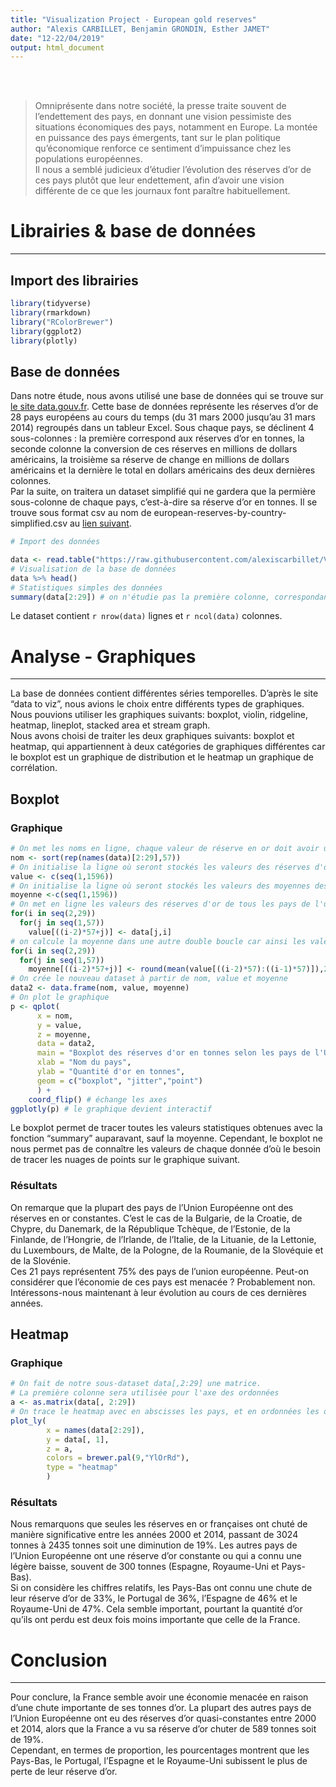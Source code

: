 ```yaml
---
title: "Visualization Project - European gold reserves"
author: "Alexis CARBILLET, Benjamin GRONDIN, Esther JAMET"
date: "12-22/04/2019"
output: html_document
---
```



<br><br>

> Omniprésente dans notre société, la presse traite souvent de l'endettement des pays, en donnant une vision pessimiste des situations économiques des pays, notamment en Europe. La montée en puissance des pays émergents, tant sur le plan politique qu'économique renforce ce sentiment d'impuissance chez les populations européennes. 
<br>
Il nous a semblé judicieux d'étudier l'évolution des réserves d'or de ces pays plutôt que leur endettement, afin d'avoir une vision différente de ce que les journaux font paraître habituellement.


# Librairies & base de données
***


## Import des librairies
```r
library(tidyverse)
library(rmarkdown)
library("RColorBrewer")
library(ggplot2)
library(plotly)
```


## Base de données
Dans notre étude, nous avons utilisé une base de données qui se trouve sur [le site data.gouv.fr](https://www.data.gouv.fr/fr/datasets/reserves-officielles-de-28-pays-europeens). Cette base de données représente les réserves d'or de 28 pays européens au cours du temps (du 31 mars 2000 jusqu'au 31 mars 2014) regroupés dans un tableur Excel. Sous chaque pays, se déclinent 4 sous-colonnes : la première correspond aux réserves d'or en tonnes, la seconde colonne la conversion de ces réserves en millions de dollars américains, la troisième sa réserve de change en millions de dollars américains et la dernière le total en dollars américains des deux dernières colonnes.
<br>
Par la suite, on traitera un dataset simplifié qui ne gardera que la permière sous-colonne de chaque pays, c'est-à-dire sa réserve d'or en tonnes. Il se trouve sous format csv au nom de european-reserves-by-country-simplified.csv au [lien suivant](https://raw.githubusercontent.com/alexiscarbillet/Visualization-Project/master/european-reserves-by-country-simplify.csv).

```r
# Import des données

data <- read.table("https://raw.githubusercontent.com/alexiscarbillet/Visualization-Project/master/european-reserves-by-country-simplify.csv", header = TRUE, sep = ";")
# Visualisation de la base de données
data %>% head()
# Statistiques simples des données
summary(data[2:29]) # on n'étudie pas la première colonne, correspondant aux dates
```

Le dataset contient `r nrow(data)` lignes et `r ncol(data)` colonnes.



# Analyse - Graphiques
***
La base de données contient différentes séries temporelles. D'après le site "data to viz", nous avions le choix entre différents types de graphiques. Nous pouvions utiliser les graphiques suivants: boxplot, violin, ridgeline, heatmap, lineplot, stacked area et stream graph.
<br>
Nous avons choisi de traiter les deux graphiques suivants: boxplot et heatmap, qui appartiennent à deux catégories de graphiques différentes car le boxplot est un graphique de distribution et le heatmap un graphique de corrélation.


## Boxplot

### Graphique
```r
# On met les noms en ligne, chaque valeur de réserve en or doit avoir un nom associé qui est celui de son pays
nom <- sort(rep(names(data)[2:29],57)) 
# On initialise la ligne où seront stockés les valeurs des réserves d'or de tous les pays de l'union européenne
value <- c(seq(1,1596))
# On initialise la ligne où seront stockés les valeurs des moyennes des réserves d'or par pays
moyenne <-c(seq(1,1596))
# On met en ligne les valeurs des réserves d'or de tous les pays de l'union européenne et leurs moyennes
for(i in seq(2,29))
  for(j in seq(1,57))
    value[((i-2)*57+j)] <- data[j,i]
# on calcule la moyenne dans une autre double boucle car ainsi les valeurs sont déjà mises en ligne
for(i in seq(2,29))
  for(j in seq(1,57))
    moyenne[((i-2)*57+j)] <- round(mean(value[((i-2)*57):((i-1)*57)]),2)
# On crée le nouveau dataset à partir de nom, value et moyenne
data2 <- data.frame(nom, value, moyenne) 
# On plot le graphique
p <- qplot(
      x = nom, 
      y = value,
      z = moyenne,
      data = data2, 
      main = "Boxplot des réserves d'or en tonnes selon les pays de l'UE", 
      xlab = "Nom du pays", 
      ylab = "Quantité d'or en tonnes", 
      geom = c("boxplot", "jitter","point")
      ) +
    coord_flip() # échange les axes
ggplotly(p) # le graphique devient interactif
```

Le boxplot permet de tracer toutes les valeurs statistiques obtenues avec la fonction "summary" auparavant, sauf la moyenne.
Cependant, le boxplot ne nous permet pas de connaître les valeurs de chaque donnée d'où le besoin de tracer les nuages de points sur le graphique suivant.

### Résultats
On remarque que la plupart des pays de l'Union Européenne ont des réserves en or constantes. C'est le cas de la Bulgarie, de la Croatie, de Chypre, du Danemark, de la République Tchèque, de l'Estonie, de la Finlande, de l'Hongrie, de l'Irlande, de l'Italie, de la Lituanie, de la Lettonie, du Luxembours, de Malte, de la Pologne, de la Roumanie, de la Slovéquie et de la Slovénie.
<br>
Ces 21 pays représentent 75% des pays de l'union européenne. Peut-on considérer que l'économie de ces pays est menacée ? Probablement non. Intéressons-nous maintenant à leur évolution au cours de ces dernières années.


## Heatmap

### Graphique
```r
# On fait de notre sous-dataset data[,2:29] une matrice.
# La première colonne sera utilisée pour l'axe des ordonnées
a <- as.matrix(data[, 2:29]) 
# On trace le heatmap avec en abscisses les pays, et en ordonnées les dates de mesure des réserves d'or des différents pays
plot_ly(
        x = names(data[2:29]), 
        y = data[, 1], 
        z = a, 
        colors = brewer.pal(9,"YlOrRd"),
        type = "heatmap"
        )
```

### Résultats
Nous remarquons que seules les réserves en or françaises ont chuté de manière significative entre les années 2000 et 2014, passant de 3024 tonnes à 2435 tonnes soit une diminution de 19%. Les autres pays de l'Union Européenne ont une réserve d'or constante ou qui a connu une légère baisse, souvent de 300 tonnes (Espagne, Royaume-Uni et Pays-Bas). 
<br>
Si on considère les chiffres relatifs, les Pays-Bas ont connu une chute de leur réserve d'or de 33%, le Portugal de 36%, l'Espagne de 46% et le Royaume-Uni de 47%. Cela semble important, pourtant la quantité d'or qu'ils ont perdu est deux fois moins importante que celle de la France. 



# Conclusion
***
Pour conclure, la France semble avoir une économie menacée en raison d'une chute importante de ses tonnes d'or. La plupart des autres pays de l'Union Européenne ont eu des réserves d'or quasi-constantes entre 2000 et 2014, alors que la France a vu sa réserve d'or chuter de 589 tonnes soit de 19%. 
<br>
Cependant, en termes de proportion, les pourcentages montrent que les Pays-Bas, le Portugal, l'Espagne et le Royaume-Uni subissent le plus de perte de leur réserve d'or.